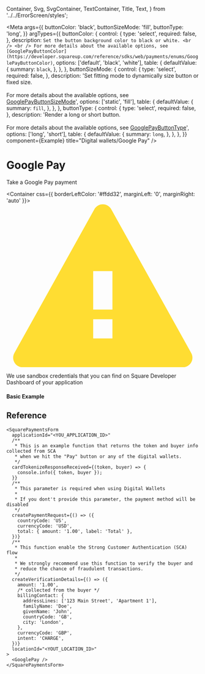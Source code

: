   Container,
  Svg,
  SvgContainer,
  TextContainer,
  Title,
  Text,
} from '../../ErrorScreen/styles';

<Meta
  args={{
    buttonColor: 'black',
    buttonSizeMode: 'fill',
    buttonType: 'long',
  }}
  argTypes={{
    buttonColor: {
      control: {
        type: 'select',
        required: false,
      },
      description: `Set the button background color to black or white. <br /> <br /> For more details about the available options, see [GooglePayButtonColor](https://developer.squareup.com/reference/sdks/web/payments/enums/GooglePayButtonColor)`,
      options: ['default', 'black', 'white'],
      table: {
        defaultValue: {
          summary: `black`,
        },
      },
    },
    buttonSizeMode: {
      control: {
        type: 'select',
        required: false,
      },
      description:
        'Set fitting mode to dynamically size button or fixed size. <br /> <br /> For more details about the available options, see [GooglePayButtonSizeMode](https://developer.squareup.com/reference/sdks/web/payments/enums/GooglePayButtonSizeMode)',
      options: ['static', 'fill'],
      table: {
        defaultValue: {
          summary: `fill`,
        },
      },
    },
    buttonType: {
      control: {
        type: 'select',
        required: false,
      },
      description:
        'Render a long or short button. <br /> <br /> For more details about the available options, see [GooglePayButtonType](https://developer.squareup.com/reference/sdks/web/payments/enums/GooglePayButtonType)',
      options: ['long', 'short'],
      table: {
        defaultValue: {
          summary: `long`,
        },
      },
    },
  }}
  component={Example}
  title="Digital wallets/Google Pay"
/>

# Google Pay

Take a Google Pay payment

<Container css={{ borderLeftColor: '#ffdd32', marginLeft: '0', marginRight: 'auto' }}>
  <SvgContainer>
    <Svg height={17} viewBox="0 0 20 17" width={20}>
      <path
        d="M10.874.573l8.3 14.941A1 1 0 0118.3 17H1.7a1 1 0 01-.875-1.486l8.3-14.94a1 1 0 011.75 0zM9 12v2h2v-2H9zm2-1V7H9v4h2z"
        fill="#ffdd32"
        fillRule="evenodd"
      />
    </Svg>
  </SvgContainer>

  <TextContainer>
    <Title css={{ fontWeight: 600 }}>You will not be charged for using this payment method</Title>
    <Text>
      We use sandbox credentials that you can find on Square Developer Dashboard
      of your application
    </Text>
  </TextContainer>
</Container>

#### Basic Example

<Canvas>
  <Story name="Example" story={Example} />
</Canvas>

<ArgsTable story="Example" />

## Reference

```tsx
<SquarePaymentsForm
  applicationId="<YOU_APPLICATION_ID>"
  /**
   * This is an example function that returns the token and buyer info collected from SCA
   * when we hit the "Pay" button or any of the digital wallets.
   */
  cardTokenizeResponseReceived={(token, buyer) => {
    console.info({ token, buyer });
  }}
  /**
   * This parameter is required when using Digital Wallets
   *
   * If you dont't provide this parameter, the payment method will be disabled
   */
  createPaymentRequest={() => ({
    countryCode: 'US',
    currencyCode: 'USD',
    total: { amount: '1.00', label: 'Total' },
  })}
  /**
   * This function enable the Strong Customer Authentication (SCA) flow
   *
   * We strongly recommend use this function to verify the buyer and
   * reduce the chance of fraudulent transactions.
   */
  createVerificationDetails={() => ({
    amount: '1.00',
    /* collected from the buyer */
    billingContact: {
      addressLines: ['123 Main Street', 'Apartment 1'],
      familyName: 'Doe',
      givenName: 'John',
      countryCode: 'GB',
      city: 'London',
    },
    currencyCode: 'GBP',
    intent: 'CHARGE',
  })}
  locationId="<YOUT_LOCATION_ID>"
>
  <GooglePay />
</SquarePaymentsForm>
```
